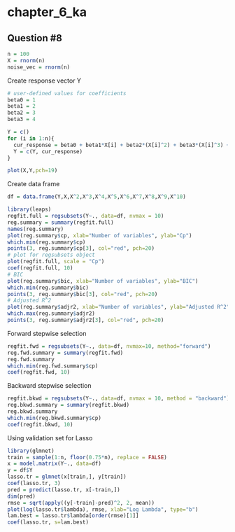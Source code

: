 chapter_6_ka
============

Question #8
-----------
```r
n = 100
X = rnorm(n)
noise_vec = rnorm(n)
```

Create response vector Y
```r
# user-defined values for coefficients
beta0 = 1
beta1 = 2
beta2 = 3
beta3 = 4

Y = c()
for (i in 1:n){
  cur_response = beta0 + beta1*X[i] + beta2*(X[i]^2) + beta3*(X[i]^3) + noise_vec[i]
  Y = c(Y, cur_response)
}

plot(X,Y,pch=19)
```

Create data frame
```r
df = data.frame(Y,X,X^2,X^3,X^4,X^5,X^6,X^7,X^8,X^9,X^10)
```

```r
library(leaps)
regfit.full = regsubsets(Y~., data=df, nvmax = 10)
reg.summary = summary(regfit.full)
names(reg.summary)
plot(reg.summary$cp, xlab="Number of variables", ylab="Cp")
which.min(reg.summary$cp)
points(3, reg.summary$cp[3], col="red", pch=20)
# plot for regsubsets object
plot(regfit.full, scale = "Cp")
coef(regfit.full, 10)
# BIC
plot(reg.summary$bic, xlab="Number of variables", ylab="BIC")
which.min(reg.summary$bic)
points(3, reg.summary$bic[3], col="red", pch=20)
# Adjusted R^2
plot(reg.summary$adjr2, xlab="Number of variables", ylab="Adjusted R^2")
which.max(reg.summary$adjr2)
points(3, reg.summary$adjr2[3], col="red", pch=20)
```

Forward stepwise selection
```r
regfit.fwd = regsubsets(Y~., data=df, nvmax=10, method="forward")
reg.fwd.summary = summary(regfit.fwd)
reg.fwd.summary
which.min(reg.fwd.summary$cp)
coef(regfit.fwd, 10)
```

Backward stepwise selection
```r
regfit.bkwd = regsubsets(Y~., data=df, nvmax = 10, method = "backward")
reg.bkwd.summary = summary(regfit.bkwd)
reg.bkwd.summary
which.min(reg.bkwd.summary$cp)
coef(regfit.bkwd, 10)
```

Using validation set for Lasso
```r
library(glmnet)
train = sample(1:n, floor(0.75*n), replace = FALSE)
x = model.matrix(Y~., data=df)
y = df$Y
lasso.tr = glmnet(x[train,], y[train])
coef(lasso.tr, 3)
pred = predict(lasso.tr, x[-train,])
dim(pred)
rmse = sqrt(apply((y[-train]-pred)^2, 2, mean))
plot(log(lasso.tr$lambda), rmse, xlab="Log Lambda", type="b")
lam.best = lasso.tr$lambda[order(rmse)[1]]
coef(lasso.tr, s=lam.best)
```